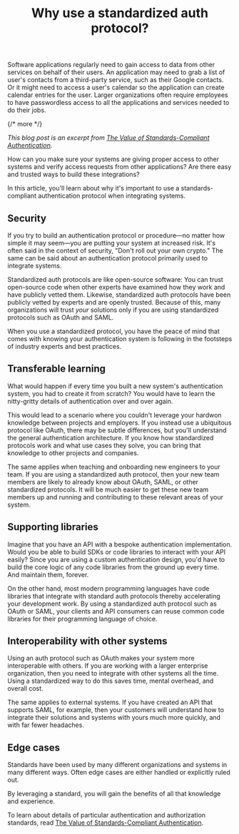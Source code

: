 ﻿---
publish_date: 2021-06-10 
title: Why use a standardized auth protocol?
description: What are the main reasons you should think about using a standarized authentication and authorization protocol such as OAuth?
authors: James Hickey
image: /img/blogs/why-use-standardized-auth-protocol/why-use-a-standardized-auth-protocol-header-image.png
categories: article
tags: standards oauth authentication authorization
excerpt_separator: "{/* more */}"
---

Software applications regularly need to gain access to data from other services on behalf of their users. An application may need to grab a list of user's contacts from a third-party service, such as their Google contacts. Or it might need to access a user's calendar so the application can create calendar entries for the user. Larger organizations often require employees to have passwordless access to all the applications and services needed to do their jobs.

{/* more */}

_This blog post is an excerpt from [The Value of Standards-Compliant Authentication](/learn/expert-advice/oauth/value-standards-compliant-authentication)._

How can you make sure your systems are giving proper access to other systems and verify access requests from other applications? Are there easy and trusted ways to build these integrations? 

In this article, you'll learn about why it's important to use a standards-compliant authentication protocol when integrating systems. 

## Security

If you try to build an authentication protocol or procedure—no matter how simple it may seem—you are putting your system at increased risk. It's often said in the context of security, "Don't roll out your own crypto." The same can be said about an authentication protocol primarily used to integrate systems.

Standardized auth protocols are like open-source software: You can trust open-source code when other experts have examined how they work and have publicly vetted them. Likewise, standardized auth protocols have been publicly vetted by experts and are openly trusted. Because of this, many organizations will trust _your_ solutions only if you are using standardized protocols such as OAuth and SAML.

When you use a standardized protocol, you have the peace of mind that comes with knowing your authentication system is following in the footsteps of industry experts and best practices.

## Transferable learning

What would happen if every time you built a new system's authentication system, you had to create it from scratch? You would have to learn the nitty-gritty details of authentication over and over again.

This would lead to a scenario where you couldn't leverage your hardwon knowledge between projects and employers. If you instead use a ubiquitous protocol like OAuth, there may be subtle differences, but you'll understand the general authentication architecture. If you know how standardized protocols work and what use cases they solve, you can bring that knowledge to other projects and companies.

The same applies when teaching and onboarding new engineers to your team. If you are using a standardized auth protocol, then your new team members are likely to already know about OAuth, SAML, or other standardized protocols. It will be much easier to get these new team members up and running and contributing to these relevant areas of your system.

## Supporting libraries

Imagine that you have an API with a bespoke authentication implementation. Would you be able to build SDKs or code libraries to interact with your API easily? Since you are using a custom authentication design, you'd have to build the core logic of any code libraries from the ground up every time. And maintain them, forever.

On the other hand, most modern programming languages have code libraries that integrate with standard auth protocols thereby accelerating your development work. By using a standardized auth protocol such as OAuth or SAML, your clients and API consumers can reuse common code libraries for their programming language of choice.

## Interoperability with other systems

Using an auth protocol such as OAuth makes your system more interoperable with others. If you are working with a larger enterprise organization, then you need to integrate with other systems all the time. Using a standardized way to do this saves time, mental overhead, and overall cost.

The same applies to external systems. If you have created an API that supports SAML, for example, then your customers will understand how to integrate their solutions and systems with yours much more quickly, and with far fewer headaches.

## Edge cases

Standards have been used by many different organizations and systems in many different ways. Often edge cases are either handled or explicitly ruled out. 

By leveraging a standard, you will gain the benefits of all that knowledge and experience.

To learn about details of particular authentication and authorization standards, read [The Value of Standards-Compliant Authentication](/learn/expert-advice/oauth/value-standards-compliant-authentication).
